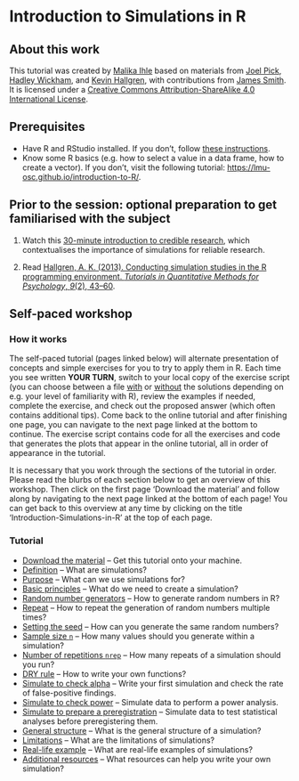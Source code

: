 # Introduction to Simulations in R

## About this work
This tutorial was created by [Malika Ihle](https://www.osc.uni-muenchen.de/about_us/coordinator/index.html) based on materials from [Joel Pick](https://joelpick.wixsite.com/research), [Hadley Wickham](https://www.yumpu.com/en/document/view/19077330/simulation-hadley-wickham), and [Kevin Hallgren](https://doi.org/10.20982/tqmp.09.2.p043), with contributions from [James Smith](https://github.com/worcjamessmith).   
It is licensed under a [Creative Commons Attribution-ShareAlike 4.0 International License](https://creativecommons.org/licenses/by-sa/4.0/).

## Prerequisites

* Have R and RStudio installed. If you don't, follow [these instructions](https://lmu-osc.github.io/Introduction-RStudio-Git-GitHub/installing_software.html).  
* Know some R basics (e.g. how to select a value in a data frame, how to create a vector). If you don't, visit the following tutorial: <a href="https://lmu-osc.github.io/introduction-to-R/" target ="_blank">https://lmu-osc.github.io/introduction-to-R/</a>.  

## Prior to the session: optional preparation to get familiarised with the subject
1) Watch this [30-minute introduction to credible research](https://osf.io/xtmek/), which contextualises the importance of simulations for reliable research. 

2) Read [Hallgren, A. K. (2013). Conducting simulation studies in the R programming environment. *Tutorials in Quantitative Methods for Psychology*, *9*(2), 43–60](https://doi.org/10.20982/tqmp.09.2.p043).

## Self-paced workshop
### How it works
The self-paced tutorial (pages linked below) will alternate presentation of concepts and simple exercises for you to try to apply them in R. Each time you see written **YOUR TURN**, switch to your local copy of the exercise script (you can choose between a file <a href="https://github.com/lmu-osc/Introduction-Simulations-in-R/blob/main/exercise_script_with_solutions.R" target ="_blank">with</a> or <a href="https://github.com/lmu-osc/Introduction-Simulations-in-R/blob/main/exercise_script_without_solutions.R" target ="_blank">without</a> the solutions depending on e.g. your level of familiarity with R), review the examples if needed, complete the exercise, and check out the proposed answer (which often contains additional tips). Come back to the online tutorial and after finishing one page, you can navigate to the next page linked at the bottom to continue. The exercise script contains code for all the exercises and code that generates the plots that appear in the online tutorial, all in order of appearance in the tutorial.  

It is necessary that you work through the sections of the tutorial in order. Please read the blurbs of each section below to get an overview of this workshop. Then click on the first page 'Download the material' and follow along by navigating to the next page linked at the bottom of each page! You can get back to this overview at any time by clicking on the title 'Introduction-Simulations-in-R' at the top of each page.
 

### Tutorial
* [Download the material](./tutorial_pages/download-repo.qmd) – Get this tutorial onto your machine.
* [Definition](./tutorial_pages/definition.qmd) – What are simulations?
* [Purpose](./tutorial_pages/purpose.qmd) – What can we use simulations for?
* [Basic principles](./tutorial_pages/basic-principles.qmd) – What do we need to create a simulation?
* [Random number generators](./tutorial_pages/random-numbers-generators.qmd) – How to generate random numbers in R?
* [Repeat](./tutorial_pages/repeat.qmd) – How to repeat the generation of random numbers multiple times?
* [Setting the seed](./tutorial_pages/seed.qmd) – How can you generate the same random numbers?
* [Sample size `n`](./tutorial_pages/sample-size-n.qmd) – How many values should you generate within a simulation?
* [Number of repetitions `nrep`](./tutorial_pages/number-of-simulations-nrep.qmd) – How many repeats of a simulation should you run?
* [DRY rule](./tutorial_pages/dry-rule.qmd) – How to write your own functions?
* [Simulate to check alpha](./tutorial_pages/check-alpha.qmd) – Write your first simulation and check the rate of false-positive findings.  
* [Simulate to check power](./tutorial_pages/check-power.qmd) – Simulate data to perform a power analysis.  
* [Simulate to prepare a preregistration](./tutorial_pages/simulate-for-preregistration.qmd) – Simulate data to test statistical analyses before preregistering them.  
* [General structure](./tutorial_pages/general-structure.qmd) – What is the general structure of a simulation?
* [Limitations](./tutorial_pages/limitations.qmd) – What are the limitations of simulations?
* [Real-life example](./tutorial_pages/real-life-example.qmd) – What are real-life examples of simulations?
* [Additional resources](./tutorial_pages/resources.qmd) – What resources can help you write your own simulation?


